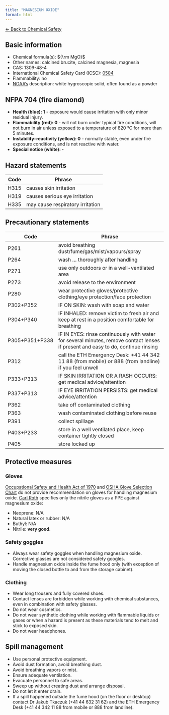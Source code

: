 ```yaml
---
title: "MAGNESIUM OXIDE"
format: html
---
```


[← Back to Chemical Safety](../chemical-safety.qmd)


## Basic information
- Chemical formula(s): ${\rm MgO}$
- Other names: calcined brucite, calcined magnesia, magnesia
- CAS: 1309-48-4
- International Chemical Safety Card (ICSC): [0504](https://inchem.org/documents/icsc/icsc/eics0504.htm)
- Flammability: no
- [NOAA's](https://cameochemicals.noaa.gov/chemical/6945) description: white hygroscopic solid, often found as a powder

## NFPA 704 (fire diamond)
- **Health (blue): 1** - exposure would cause irritation with only minor residual injury.
- **Flammability (red): 0** - will not burn under typical fire conditions, will not burn in air unless exposed to a temperature of 820 °C for more than 5 minutes.
- **Instability–reactivity (yellow): 0** - normally stable, even under fire exposure conditions, and is not reactive with water.
- **Special notice (white): -**

## Hazard statements
| Code | Phrase                           |
| ---- | -------------------------------- |
| H315 | causes skin irritation           |
| H319 | causes serious eye irritation    |
| H335 | may cause respiratory irritation |

## Precautionary statements
| Code           | Phrase                                                                                                                           |
| -------------- | -------------------------------------------------------------------------------------------------------------------------------- |
| P261           | avoid breathing dust/fume/gas/mist/vapours/spray                                                                                 |
| P264           | wash ... thoroughly after handling                                                                                               |
| P271           | use only outdoors or in a well-ventilated area                                                                                   |
| P273           | avoid release to the environment                                                                                                 |
| P280           | wear protective gloves/protective clothing/eye protection/face protection                                                        |
| P302+P352      | IF ON SKIN: wash with soap and water                                                                                             |
| P304+P340      | IF INHALED: remove victim to fresh air and keep at rest in a position comfortable for breathing                                  |
| P305+P351+P338 | IF IN EYES: rinse continuously with water for several minutes, remove contact lenses if present and easy to do, continue rinsing |
| P312           | call the ETH Emergency Desk: +41 44 342 11 88 (from mobile) or 888 (from landline) if you feel unwell                            |
| P333+P313      | IF SKIN IRRITATION OR A RASH OCCURS: get medical advice/attention                                                                |
| P337+P313      | IF EYE IRRITATION PERSISTS: get medical advice/attention                                                                         |
| P362           | take off contaminated clothing                                                                                                   |
| P363           | wash contaminated clothing before reuse                                                                                          |
| P391           | collect spillage                                                                                                                 |
| P403+P233      | store in a well ventilated place, keep container tightly closed                                                                  |
| P405           | store locked up                                                                                                                  |

## Protective measures

### Gloves
[Occupational Safety and Health Act of 1970](https://www.osha.gov/sites/default/files/publications/osha3151.pdf) and [OSHA Glove Selection Chart](https://safety.fsu.edu/safety_manual/OSHA%20Glove%20Selection%20Chart.pdf) do not provide recommendation on gloves for handling magnesium oxide. [Carl Roth](https://www.carlroth.com/medias/SDB-8280-IE-EN.pdf?context=bWFzdGVyfHNlY3VyaXR5RGF0YXNoZWV0c3wyMTY3NDZ8YXBwbGljYXRpb24vcGRmfHNlY3VyaXR5RGF0YXNoZWV0cy9oYmMvaDc3LzkwODI5NDk5NTk3MTAucGRmfDVhYzg2NGYyZjBmODczMTg1MzhkZDFiZDllZWU5MWJiOWE2ZTk2YjBkYTNjMjQ2ZGI2ZGJkNDFkM2UyOWMwZTU) specifies only the nitrile gloves as a PPE against magnesium oxide:

- Neoprene: N/A
- Natural latex or rubber: N/A
- Buthyl: N/A
- Nitrile: **very good**.

### Safety goggles
- Always wear safety goggles when handling magnesium oxide. Corrective glasses are not considered safety googles.
- Handle magnesium oxide inside the fume hood only (with exception of moving the closed bottle to and from the storage cabinet).

### Clothing
- Wear long trousers and fully covered shoes.
- Contact lenses are forbidden while working with chemical substances, even in combination with safety glasses.
- Do not wear cosmetics.
- Do not wear synthetic clothing while working with flammable liquids or gases or when a hazard is present as these materials tend to melt and stick to exposed skin.
- Do not wear headphones.

## Spill management
- Use personal protective equipment.
- Avoid dust formation, avoid breathing dust.
- Avoid breathing vapors or mist.
- Ensure adequate ventilation.
- Evacuate personnel to safe areas.
- Sweep up without creating dust and arrange disposal.
- Do not let it enter drain.
- If a spill happened outside the fume hood (on the floor or desktop) contact Dr Jakub Tkaczuk (+41 44 632 31 62) and the ETH Emergency Desk (+41 44 342 11 88 from mobile or 888 from landline).
